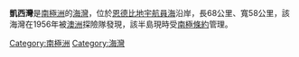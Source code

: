 '''凱西灣'''是[[南極洲|南極洲]]的[[海灣|海灣]]，位於[[恩德比地|恩德比地]][[宇航員海|宇航員海]]沿岸，長68公里、寬58公里，該海灣在1956年被[[澳洲|澳洲]]探險隊發現，該半島現時受[[南極條約|南極條約]]管理。

{{coord|67|30|S|48|0|E|source:GNIS|display=title}}

{{Antarctica-geo-stub}}
[[Category:南極洲|Category:南極洲]]
[[Category:海灣|Category:海灣]]